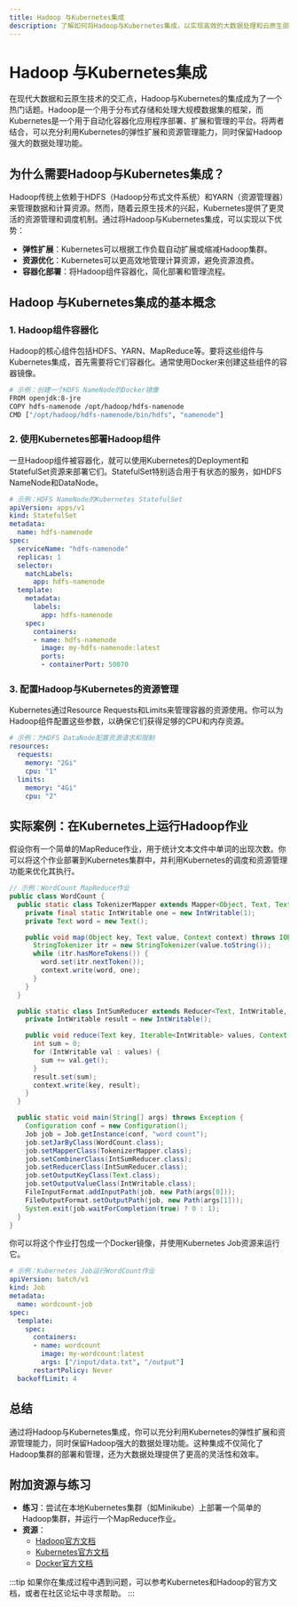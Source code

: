 ```yaml
---
title: Hadoop 与Kubernetes集成
description: 了解如何将Hadoop与Kubernetes集成，以实现高效的大数据处理和云原生部署。
---
```


# Hadoop 与Kubernetes集成

在现代大数据和云原生技术的交汇点，Hadoop与Kubernetes的集成成为了一个热门话题。Hadoop是一个用于分布式存储和处理大规模数据集的框架，而Kubernetes是一个用于自动化容器化应用程序部署、扩展和管理的平台。将两者结合，可以充分利用Kubernetes的弹性扩展和资源管理能力，同时保留Hadoop强大的数据处理功能。

## 为什么需要Hadoop与Kubernetes集成？

Hadoop传统上依赖于HDFS（Hadoop分布式文件系统）和YARN（资源管理器）来管理数据和计算资源。然而，随着云原生技术的兴起，Kubernetes提供了更灵活的资源管理和调度机制。通过将Hadoop与Kubernetes集成，可以实现以下优势：

- **弹性扩展**：Kubernetes可以根据工作负载自动扩展或缩减Hadoop集群。
- **资源优化**：Kubernetes可以更高效地管理计算资源，避免资源浪费。
- **容器化部署**：将Hadoop组件容器化，简化部署和管理流程。

## Hadoop 与Kubernetes集成的基本概念

### 1. Hadoop组件容器化

Hadoop的核心组件包括HDFS、YARN、MapReduce等。要将这些组件与Kubernetes集成，首先需要将它们容器化。通常使用Docker来创建这些组件的容器镜像。

```bash
# 示例：创建一个HDFS NameNode的Docker镜像
FROM openjdk:8-jre
COPY hdfs-namenode /opt/hadoop/hdfs-namenode
CMD ["/opt/hadoop/hdfs-namenode/bin/hdfs", "namenode"]
```

### 2. 使用Kubernetes部署Hadoop组件

一旦Hadoop组件被容器化，就可以使用Kubernetes的Deployment和StatefulSet资源来部署它们。StatefulSet特别适合用于有状态的服务，如HDFS NameNode和DataNode。

```yaml
# 示例：HDFS NameNode的Kubernetes StatefulSet
apiVersion: apps/v1
kind: StatefulSet
metadata:
  name: hdfs-namenode
spec:
  serviceName: "hdfs-namenode"
  replicas: 1
  selector:
    matchLabels:
      app: hdfs-namenode
  template:
    metadata:
      labels:
        app: hdfs-namenode
    spec:
      containers:
      - name: hdfs-namenode
        image: my-hdfs-namenode:latest
        ports:
        - containerPort: 50070
```

### 3. 配置Hadoop与Kubernetes的资源管理

Kubernetes通过Resource Requests和Limits来管理容器的资源使用。你可以为Hadoop组件配置这些参数，以确保它们获得足够的CPU和内存资源。

```yaml
# 示例：为HDFS DataNode配置资源请求和限制
resources:
  requests:
    memory: "2Gi"
    cpu: "1"
  limits:
    memory: "4Gi"
    cpu: "2"
```

## 实际案例：在Kubernetes上运行Hadoop作业

假设你有一个简单的MapReduce作业，用于统计文本文件中单词的出现次数。你可以将这个作业部署到Kubernetes集群中，并利用Kubernetes的调度和资源管理功能来优化其执行。

```java
// 示例：WordCount MapReduce作业
public class WordCount {
  public static class TokenizerMapper extends Mapper<Object, Text, Text, IntWritable> {
    private final static IntWritable one = new IntWritable(1);
    private Text word = new Text();

    public void map(Object key, Text value, Context context) throws IOException, InterruptedException {
      StringTokenizer itr = new StringTokenizer(value.toString());
      while (itr.hasMoreTokens()) {
        word.set(itr.nextToken());
        context.write(word, one);
      }
    }
  }

  public static class IntSumReducer extends Reducer<Text, IntWritable, Text, IntWritable> {
    private IntWritable result = new IntWritable();

    public void reduce(Text key, Iterable<IntWritable> values, Context context) throws IOException, InterruptedException {
      int sum = 0;
      for (IntWritable val : values) {
        sum += val.get();
      }
      result.set(sum);
      context.write(key, result);
    }
  }

  public static void main(String[] args) throws Exception {
    Configuration conf = new Configuration();
    Job job = Job.getInstance(conf, "word count");
    job.setJarByClass(WordCount.class);
    job.setMapperClass(TokenizerMapper.class);
    job.setCombinerClass(IntSumReducer.class);
    job.setReducerClass(IntSumReducer.class);
    job.setOutputKeyClass(Text.class);
    job.setOutputValueClass(IntWritable.class);
    FileInputFormat.addInputPath(job, new Path(args[0]));
    FileOutputFormat.setOutputPath(job, new Path(args[1]));
    System.exit(job.waitForCompletion(true) ? 0 : 1);
  }
}
```

你可以将这个作业打包成一个Docker镜像，并使用Kubernetes Job资源来运行它。

```yaml
# 示例：Kubernetes Job运行WordCount作业
apiVersion: batch/v1
kind: Job
metadata:
  name: wordcount-job
spec:
  template:
    spec:
      containers:
      - name: wordcount
        image: my-wordcount:latest
        args: ["/input/data.txt", "/output"]
      restartPolicy: Never
  backoffLimit: 4
```

## 总结

通过将Hadoop与Kubernetes集成，你可以充分利用Kubernetes的弹性扩展和资源管理能力，同时保留Hadoop强大的数据处理功能。这种集成不仅简化了Hadoop集群的部署和管理，还为大数据处理提供了更高的灵活性和效率。

## 附加资源与练习

- **练习**：尝试在本地Kubernetes集群（如Minikube）上部署一个简单的Hadoop集群，并运行一个MapReduce作业。
- **资源**：
  - [Hadoop官方文档](https://hadoop.apache.org/docs/current/)
  - [Kubernetes官方文档](https://kubernetes.io/docs/home/)
  - [Docker官方文档](https://docs.docker.com/)

:::tip
如果你在集成过程中遇到问题，可以参考Kubernetes和Hadoop的官方文档，或者在社区论坛中寻求帮助。
:::